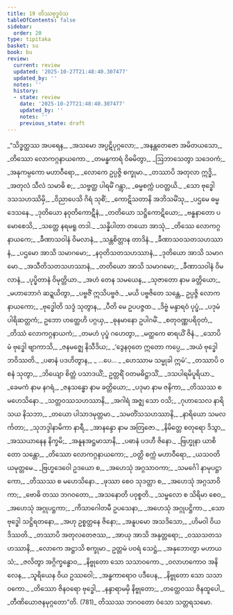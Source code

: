 ```yaml
---
title: 19 တိဿဗုဒ္ဓဝံသ
tableOfContents: false
sidebar:
  order: 20
type: tipitaka
basket: su
book: bu
review:
  current: review
  updated: '2025-10-27T21:48:40.307477'
  updated_by: ''
  notes: ''
  history:
  - state: review
    date: '2025-10-27T21:48:40.307477'
    updated_by: ''
    notes: ''
    previous_state: draft
---
```



<ReviewStatus review={frontmatter.review} showDetails={true} />

<HypothesisAnnotation frontmatter={frontmatter} />

<DynamicBreadcrumb />

<Division number="1" book="bu" e="ch" v="21" p="359">

<Paragraph number="773" type="verses" book="bu">
_“သိဒ္ဓတ္ထဿ အပရေန,_  
_အသမော အပ္ပဋိပုဂ္ဂလော;_  
_အနန္တတေဇော အမိတယသော,_  
_တိဿော လောကဂ္ဂနာယကော._  

</Paragraph>

</Division>
<Division number="2" book="bu" e="ch" v="21" p="359">

<Paragraph number="774" type="verses" book="bu">
_တမန္ဓကာရံ ဝိဓမိတွာ,_  
_ဩဘာသေတွာ သဒေဝကံ;_  
_အနုကမ္ပကော မဟာဝီရော,_  
_လောကေ ဥပ္ပဇ္ဇိ စက္ခုမာ._  

</Paragraph>

</Division>
<Division number="3" book="bu" e="ch" v="21" p="359">

<Paragraph number="775" type="verses" book="bu">
_တဿာပိ အတုလာ ဣဒ္ဓိ,_  
_အတုလံ သီလံ သမာဓိ စ;_  
_သဗ္ဗတ္ထ ပါရမိံ ဂန္တွာ,_  
_ဓမ္မစက္ကံ ပဝတ္တယိ._  

</Paragraph>

</Division>
<Division number="4" book="bu" e="ch" v="21" p="359">

<Paragraph number="776" type="verses" book="bu">
_သော ဗုဒ္ဓေါ ဒသသဟဿိမှိ,_  
_ဝိညာပေသိ ဂိရံ သုစိံ;_  
_ကောဋိသတာနိ အဘိသမိံသု,_  
_ပဌမေ ဓမ္မဒေသနေ._  

</Paragraph>

</Division>
<Division number="5" book="bu" e="ch" v="21" p="359">

<Paragraph number="777" type="verses" book="bu">
_ဒုတိယော နဝုတိကောဋီနံ,_  
_တတိယော သဋ္ဌိကောဋိယော;_  
_ဗန္ဓနာတော ပမောစေသိ,_  
_သတ္တေ နရမရူ တဒါ._  

</Paragraph>

</Division>
<Division number="6" book="bu" e="ch" v="21" p="359">

<Paragraph number="778" type="verses" book="bu">
_သန္နိပါတာ တယော အာသုံ,_  
_တိဿေ လောကဂ္ဂနာယကေ;_  
_ခီဏာသဝါနံ ဝိမလာနံ,_  
_သန္တစိတ္တာန တာဒိနံ._  

</Paragraph>

</Division>
<Division number="7" book="bu" e="ch" v="21" p="359">

<Paragraph number="779" type="verses" book="bu">
_ခီဏာသဝသတသဟဿာနံ,_  
_ပဌမော အာသိ သမာဂမော;_  
_နဝုတိသတသဟဿာနံ,_  
_ဒုတိယော အာသိ သမာဂမော._  

</Paragraph>

</Division>
<Division number="8" book="bu" e="ch" v="21" p="360">

<Paragraph number="780" type="verses" book="bu">
_အသီတိသတသဟဿာနံ,_  
_တတိယော အာသိ သမာဂမော;_  
_ခီဏာသဝါနံ ဝိမလာနံ,_  
_ပုပ္ဖိတာနံ ဝိမုတ္တိယာ._  

</Paragraph>

</Division>
<Division number="9" book="bu" e="ch" v="21" p="360">

<Paragraph number="781" type="verses" book="bu">
_အဟံ တေန သမယေန,_  
_သုဇာတော နာမ ခတ္တိယော;_  
_မဟာဘောဂံ ဆဍ္ဍယိတွာ,_  
_ပဗ္ဗဇိံ ဣသိပဗ္ဗဇံ._  

</Paragraph>

</Division>
<Division number="10" book="bu" e="ch" v="21" p="360">

<Paragraph number="782" type="verses" book="bu">
_မယိ ပဗ္ဗဇိတေ သန္တေ,_  
ဥပ္ပဇ္ဇိ လောကနာယကော;_  
_ဗုဒ္ဓေါတိ သဒ္ဒံ သုတွာန,_  
_ပီတိ မေ ဥပပဇ္ဇထ._  

</Paragraph>

</Division>
<Division number="11" book="bu" e="ch" v="21" p="360">

<Paragraph number="783" type="verses" book="bu">
_ဒိဗ္ဗံ မန္ဒာရဝံ ပုပ္ဖံ,_  
_ပဒုမံ ပါရိဆတ္တကံ;_  
ဥဘော ဟတ္ထေဟိ ပဂ္ဂယှ,_  
_ဓုနမာနော ဥပါဂမိံ._  

</Paragraph>

</Division>
<Division number="12" book="bu" e="ch" v="21" p="360">

<Paragraph number="784" type="verses" book="bu">
_စတုဝဏ္ဏပရိဝုတံ,_  
_တိဿံ လောကဂ္ဂနာယကံ;_  
_တမဟံ ပုပ္ဖံ ဂဟေတွာ,_  
_မတ္ထကေ ဓာရယိံ ဇိနံ._  

</Paragraph>

</Division>
<Division number="13" book="bu" e="ch" v="21" p="360">

<Paragraph number="785" type="verses" book="bu">
_သောပိ မံ ဗုဒ္ဓေါ ဗျာကာသိ,_  
_ဇနမဇ္ဈေ နိသီဒိယ;_  
_‘ဒွေနဝုတေ ဣတော ကပ္ပေ,_  
_အယံ ဗုဒ္ဓေါ ဘဝိဿတိ._  

</Paragraph>

</Division>
<Division number="14" book="bu" e="ch" v="21" p="360">

<Paragraph number="786" type="verses" book="bu">
_ပဓာနံ ပဒဟိတွာန,_  
_ …ပေ… _  
_ဟေဿာမ သမ္မုခါ ဣမံ’._  

</Paragraph>

</Division>
<Division number="15" book="bu" e="ch" v="21" p="360">

<Paragraph number="787" type="verses" book="bu">
_တဿာပိ ဝစနံ သုတွာ,_  
_ဘိယျော စိတ္တံ ပသာဒယိံ;_  
ဥတ္တရိံ ဝတမဓိဋ္ဌာသိံ,_  
_ဒသပါရမိပူရိယာ._  

</Paragraph>

</Division>
<Division number="16" book="bu" e="ch" v="21" p="360">

<Paragraph number="788" type="verses" book="bu">
_ခေမကံ နာမ နဂရံ,_  
_ဇနသန္ဓော နာမ ခတ္တိယော;_  
_ပဒုမာ နာမ ဇနိကာ,_  
_တိဿဿ စ မဟေသိနော._  

</Paragraph>

</Division>
<Division number="17" book="bu" e="ch" v="21" p="360">

<Paragraph number="789" type="verses" book="bu">
_သတ္တဝဿသဟဿာနိ,_  
_အဂါရံ အဇ္ဈ သော ဝသိ;_  
_ဂုဟာသေလ နာရိသယ နိသဘာ,_  
_တယော ပါသာဒမုတ္တမာ._  

</Paragraph>

</Division>
<Division number="18" book="bu" e="ch" v="21" p="360">

<Paragraph number="790" type="verses" book="bu">
_သမတိံသသဟဿာနိ,_  
_နာရိယော သမလင်္ကတာ;_  
_သုဘဒ္ဒါနာမိကာ နာရီ,_  
_အာနန္ဒော နာမ အတြဇော._  

</Paragraph>

</Division>
<Division number="19" book="bu" e="ch" v="21" p="360">

<Paragraph number="791" type="verses" book="bu">
_နိမိတ္တေ စတုရော ဒိသွာ,_  
_အဿယာနေန နိက္ခမိ;_  
_အနူနအဋ္ဌမာသာနိ,_  
_ပဓာနံ ပဒဟီ ဇိနော._  

</Paragraph>

</Division>
<Division number="20" book="bu" e="ch" v="21" p="360">

<Paragraph number="792" type="verses" book="bu">
_ဗြဟ္မုနာ ယာစိတော သန္တော,_  
_တိဿော လောကဂ္ဂနာယကော;_  
_ဝတ္တိ စက္ကံ မဟာဝီရော,_  
_ယသဝတိယမုတ္တမေ._  

</Paragraph>

</Division>
<Division number="21" book="bu" e="ch" v="21" p="360">

<Paragraph number="793" type="verses" book="bu">
_ဗြဟ္မဒေဝေါ ဥဒယော စ,_  
_အဟေသုံ အဂ္ဂသာဝကာ;_  
_သမင်္ဂေါ နာမုပဋ္ဌာကော,_  
_တိဿဿ စ မဟေသိနော._  

</Paragraph>

</Division>
<Division number="22" book="bu" e="ch" v="21" p="361">

<Paragraph number="794" type="verses" book="bu">
_ဖုဿာ စေဝ သုဒတ္တာ စ,_  
_အဟေသုံ အဂ္ဂသာဝိကာ;_  
_ဗောဓိ တဿ ဘဂဝတော,_  
_အသနောတိ ပဝုစ္စတိ._  

</Paragraph>

</Division>
<Division number="23" book="bu" e="ch" v="21" p="361">

<Paragraph number="795" type="verses" book="bu">
_သမ္ဗလော စ သိရိမာ စေဝ,_  
_အဟေသုံ အဂ္ဂုပဋ္ဌကာ;_  
_ကိသာဂေါတမီ ဥပသေနာ,_  
_အဟေသုံ အဂ္ဂုပဋ္ဌိကာ._  

</Paragraph>

</Division>
<Division number="24" book="bu" e="ch" v="21" p="361">

<Paragraph number="796" type="verses" book="bu">
_သော ဗုဒ္ဓေါ သဋ္ဌိရတနော,_  
_အဟု ဥစ္စတ္တနေ ဇိနော;_  
_အနူပမော အသဒိသော,_  
_ဟိမဝါ ဝိယ ဒိဿတိ._  

</Paragraph>

</Division>
<Division number="25" book="bu" e="ch" v="21" p="361">

<Paragraph number="797" type="verses" book="bu">
_တဿာပိ အတုလတေဇဿ,_  
_အာယု အာသိ အနုတ္တရော;_  
_ဝဿသတသဟဿာနိ,_  
_လောကေ အဋ္ဌာသိ စက္ခုမာ._  

</Paragraph>

</Division>
<Division number="26" book="bu" e="ch" v="21" p="361">

<Paragraph number="798" type="verses" book="bu">
ဥတ္တမံ ပဝရံ သေဋ္ဌံ,_  
_အနုဘောတွာ မဟာယသံ;_  
_ဇလိတွာ အဂ္ဂိက္ခန္ဓောဝ,_  
_နိဗ္ဗုတော သော သသာဝကော._  

</Paragraph>

</Division>
<Division number="27" book="bu" e="ch" v="21" p="361">

<Paragraph number="799" type="verses" book="bu">
_ဝလာဟကောဝ အနိလေန,_  
_သူရိယေန ဝိယ ဥဿဝေါ;_  
_အန္ဓကာရောဝ ပဒီပေန,_  
_နိဗ္ဗုတော သော သသာဝကော._  

</Paragraph>

</Division>
<Division number="28" book="bu" e="ch" v="21" p="361">

<Paragraph number="800" type="verses" book="bu">
_တိဿော ဇိနဝရော ဗုဒ္ဓေါ,_  
_နန္ဒာရာမမှိ နိဗ္ဗုတော;_  
_တတ္ထေဝဿ ဇိနထူပေါ,_  
_တီဏိယောဇနမုဂ္ဂတော”တိ. (781)_  


</Paragraph>
</Division>

<Paragraph number="801" type="center" book="bu">
တိဿဿ ဘဂဝတော ဝံသော သတ္တရသမော.
</Paragraph>